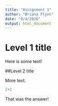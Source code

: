 ```yaml
---
title: "Assignment 1"
author: "Briana Flynn"
date: "9/4/2020"
output: html_document
---
```

# Level 1 title

Here is some text!

##Level 2 title

More text.

```r
2+2
```

That was the answer!